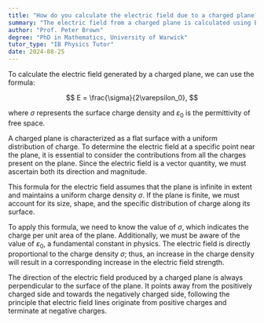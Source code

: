 ```yaml
---
title: "How do you calculate the electric field due to a charged plane?"
summary: "The electric field from a charged plane is calculated using E = σ/2ε₀, where σ represents surface charge density and ε₀ denotes the permittivity of free space."
author: "Prof. Peter Brown"
degree: "PhD in Mathematics, University of Warwick"
tutor_type: "IB Physics Tutor"
date: 2024-08-25
---
```


To calculate the electric field generated by a charged plane, we can use the formula:

$$
E = \frac{\sigma}{2\varepsilon_0},
$$

where $\sigma$ represents the surface charge density and $\varepsilon_0$ is the permittivity of free space.

A charged plane is characterized as a flat surface with a uniform distribution of charge. To determine the electric field at a specific point near the plane, it is essential to consider the contributions from all the charges present on the plane. Since the electric field is a vector quantity, we must ascertain both its direction and magnitude.

This formula for the electric field assumes that the plane is infinite in extent and maintains a uniform charge density $\sigma$. If the plane is finite, we must account for its size, shape, and the specific distribution of charge along its surface.

To apply this formula, we need to know the value of $\sigma$, which indicates the charge per unit area of the plane. Additionally, we must be aware of the value of $\varepsilon_0$, a fundamental constant in physics. The electric field is directly proportional to the charge density $\sigma$; thus, an increase in the charge density will result in a corresponding increase in the electric field strength.

The direction of the electric field produced by a charged plane is always perpendicular to the surface of the plane. It points away from the positively charged side and towards the negatively charged side, following the principle that electric field lines originate from positive charges and terminate at negative charges.
    
